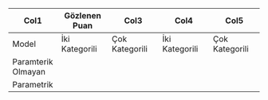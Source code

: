 

| Col1        | Gözlenen Puan          | Col3           | Col4           | Col5           |   
|-------------|----------------|----------------|----------------|----------------|
| Model       | İki Kategorili | Çok Kategorili | İki Kategorili | Çok Kategorili |   
| Paramterik Olmayan  |                |                |                |                |   
| Parametrik          |                |                |                |                |   

